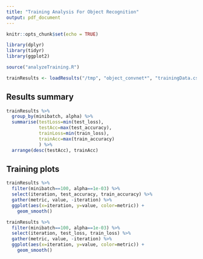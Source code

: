 ```yaml
---
title: "Training Analysis For Object Recognition"
output: pdf_document
---
```


```r
knitr::opts_chunk$set(echo = TRUE)

library(dplyr)
library(tidyr)
library(ggplot2)

source("analyzeTraining.R")

trainResults <- loadResults("/tmp", "object_convnet*", "trainingData.csv")
```

## Results summary

```r
trainResults %>%
  group_by(minibatch, alpha) %>%
  summarise(testLoss=min(test_loss),
            testAcc=max(test_accuracy),
            trainLoss=min(train_loss),
            trainAcc=max(train_accuracy)
            ) %>%
  arrange(desc(testAcc), trainAcc)
``` 


## Training plots

```r
trainResults %>%
  filter(minibatch==100, alpha==1e-03) %>%
  select(iteration, test_accuracy, train_accuracy) %>%
  gather(metric, value, -iteration) %>%
  ggplot(aes(x=iteration, y=value, color=metric)) +
    geom_smooth()

trainResults %>%
  filter(minibatch==100, alpha==1e-03) %>%
  select(iteration, test_loss, train_loss) %>%
  gather(metric, value, -iteration) %>%
  ggplot(aes(x=iteration, y=value, color=metric)) +
    geom_smooth()
```